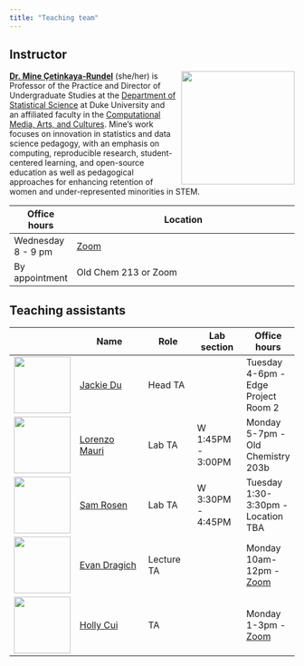```yaml
---
title: "Teaching team"
---
```


## Instructor

![](images/team/mine.png){style="float:right;padding: 0 0 0 10px;" fig-alt="Headshot of Dr. Mine Çetinkaya-Rundel" width="200"}

[**Dr. Mine Çetinkaya-Rundel**](http://mine-cr.com/) (she/her) is Professor of the Practice and Director of Undergraduate Studies at the [Department of Statistical Science](https://stat.duke.edu/) at Duke University and an affiliated faculty in the [Computational Media, Arts, and Cultures](https://cmac.duke.edu/). Mine's work focuses on innovation in statistics and data science pedagogy, with an emphasis on computing, reproducible research, student-centered learning, and open-source education as well as pedagogical approaches for enhancing retention of women and under-represented minorities in STEM.

| Office hours       | Location                                                                               |
|--------------------|----------------------------------------------------------------------------------------|
| Wednesday 8 - 9 pm | [Zoom](https://sakai.duke.edu/portal/directtool/c3f055cb-2cdc-4527-a88e-b75d1162784c/) |
| By appointment     | Old Chem 213 or Zoom                                                                   |

## Teaching assistants

|                                           | Name                                                            | Role       | Lab section       | Office hours                                                                                              |
|-------------|--------------------|-------------|-------------|-------------|
| ![](images/team/jackie.png){width="100"}  | [Jackie Du](https://www.linkedin.com/in/jacquelyn-du)           | Head TA    |                   | Tuesday 4-6pm - Edge Project Room 2                                                                       |
| ![](images/team/lorenzo.png){width="100"} | [Lorenzo Mauri](https://scholars.duke.edu/person/lorenzo.mauri) | Lab TA     | W 1:45PM - 3:00PM | Monday 5-7pm - Old Chemistry 203b                                                                         |
| ![](images/team/sam.png){width="100"}     | [Sam Rosen](https://samgrosen.github.io/)                       | Lab TA     | W 3:30PM - 4:45PM | Tuesday 1:30-3:30pm - Location TBA                                                                        |
| ![](images/team/evan.png){width="100"}    | [Evan Dragich](https://www.linkedin.com/in/evandragich/)        | Lecture TA |                   | Monday 10am-12pm - [Zoom](https://sakai.duke.edu/portal/directtool/c3f055cb-2cdc-4527-a88e-b75d1162784c/) |
| ![](images/team/holly.png){width="100"}   | [Holly Cui](https://www.linkedin.com/in/holly-cui-4b4520236/)   | TA         |                   | Monday 1-3pm - [Zoom](https://sakai.duke.edu/portal/directtool/c3f055cb-2cdc-4527-a88e-b75d1162784c/)     |
